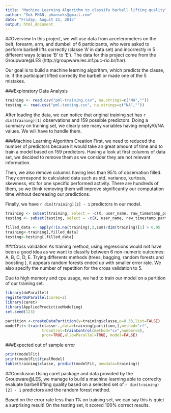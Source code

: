 ```yaml
---
title: "Machine Learning Algorithm to classify barbell lifting quality"
author: "Sok PHAN, phansoks@gmail.com"
date: "Friday, August 21, 2015"
output: html_document
---
```


##Overview
In this project, we will use data from accelerometers on the belt, forearm, arm, 
and dumbell of 6 participants, who were asked to perform barbell lifts correctly 
(classe 'A' in data set) and incorrectly in 5 different ways (classe 'B' to 'E'). 
The data for this project come from the Groupware@LES (http://groupware.les.inf.puc-rio.br/har).

Our goal is to build a machine learning algorithm, which predicts the classe, ie. 
if the participant lifted correctly the barbell or made one of the 5 mistakes.

###Exploratory Data Analysis
```r
training <- read.csv("pml-training.csv", na.strings=c("NA",""))
testing <- read.csv("pml-testing.csv", na.strings=c("NA",""))
```

After loading the data, we can notice that original training set has `r dim(training)[1]` 
observations and 159 possible predictors. Doing a summary on training
set, we clearly see many variables having empty/0/NA values. We will have to handle them.

###Machine Learning Algorithm Creation
First, we need to reduced the number of predictors because it would take an great 
amount of time and to train a model based on 159 predictors. Having a look at first columns
of data set, we decided to remove them as we consider they are not relevant information.

Then, we also remove columns having less than 95% of observation filled. They correspond
to calculated data such as std, variance, kurtosis, skewness, etc for one specific performed 
activity. There are hundreds of them, so we think removing them will improve significantly
our computation time without decreasing our predictions. 

Finally, we have `r dim(training)[2] - 1` predictors in our model.

```r
training <- subset(training, select = -c(X, user_name, raw_timestamp_part_1, raw_timestamp_part_2, cvtd_timestamp, new_window))
testing <- subset(testing, select = -c(X, user_name, raw_timestamp_part_1, raw_timestamp_part_2, cvtd_timestamp, new_window))

filled_data <- apply(!is.na(training),2,sum)/dim(training)[1] > 0.95
training<-training[,filled_data]
testing<-testing[,filled_data]
```

###Cross validation
As training method, using regressions would not have been a good idea as we want
to classify between 6 non-numeric outcomes: A, B, C, D, E. Trying differents methods
(trees, bagging, random forests and boosting ), it appears random forests ended
up with smaller error rate. We also specify the number of repetition for the 
cross validation to 5.

Due to high memory and cpu usage, we had to train our model on a partition of our 
training set.

```r
library(doParallel)
registerDoParallel(cores=2)
library(caret)
library(AppliedPredictiveModeling)
set.seed(123)

partition <-createDataPartition(y=training$classe,p=0.33,list=FALSE)
modelFit<-train(classe~.,data=training[partition,],method="rf",
                trControl=trainControl(method="cv",number=5),
                prox=TRUE,allowParallel=TRUE, model=FALSE)
```

###Expected out of sample error
```r
print(modelFit)
print(modelFit$finalModel)
table(training$classe, predict(modelFit, newdata=training))
```


##Conclusion
Using caret package and data provided by the Groupware@LES, we manage to build a 
machine learning able to correclty evaluate barbell lifting quality based on a selected 
set of `r dim(training)[2] - 1` predictors and the random forest method.

Based on the error rate less than 1% on training set, we can say this is quiet a
surprising result! On the testing set, it scored 100% correct results.

